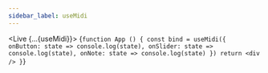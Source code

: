---
sidebar_label: useMidi
---


<Live {...{useMidi}}>
{`function App () {
  const bind = useMidi({
    onButton: state => console.log(state),
    onSlider: state => console.log(state),
    onNote: state => console.log(state)
  })
  return <div />
}`}
</Live>
